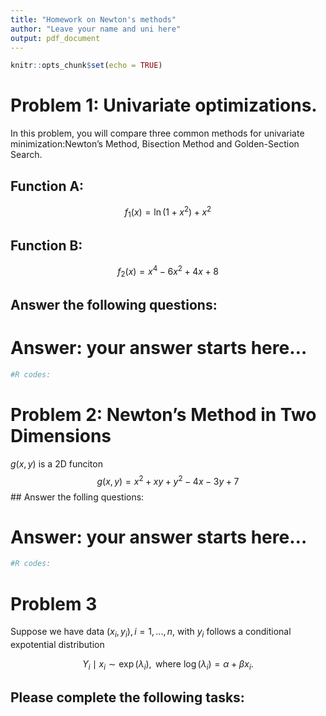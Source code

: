 ```yaml
---
title: "Homework on Newton's methods"
author: "Leave your name and uni here"
output: pdf_document
---
```


```r
knitr::opts_chunk$set(echo = TRUE)
```

# Problem 1: Univariate optimizations.

In this problem, you will compare three common methods for univariate minimization:Newton’s Method, Bisection Method and Golden-Section Search. 

## Function A:
$$f_1(x) = \ln(1+x^2)+x^2$$

## Function B:
$$f_2(x) = x^4 -6x^2+4x+8$$

## Answer the following questions:

\begin{enumerate}
\item Computer $f'(x)$ and $f''(x)$
 \item Are $f_1(x)$ and $f_2(x)$ unimodal functions? If not, how many modes it contains?
 
 \item Implementing Bisection, Golden Search and Newtown's methods to find global minimum of $f_1(x)$
and $f_2(x)$

\item Discuss your results  -- which method is fastest in terms of iteration counts? which method is easist to apply if you only know a broad interval containing the mininum? which method fails or converges poorly if started badly?  how the shape of the function influences the performance of these algorithms?

\item Please show all relevant R code for bisection, golden-section, and Newton’s methods.
\end{enumerate}


# Answer: your answer starts here...

```r
#R codes:
```


# Problem 2: Newton’s Method in Two Dimensions

$g(x,y)$ is a 2D funciton
$$g(x,y) = x^2+xy+y^2-4x-3y+7$$
## Answer the folling questions:

\begin{enumerate}
\item Derive the gradient $\Delta g(x,y)$ and the Hessian matrix $\Delta^2 g(x,y)$.
\item Implementation a Newton’s algorithm to find its minimizer.
\item Choose two different starting values, and compare the resulting solutions, iteration counts and path to convergence
\item Create a coutour plot of $g$ around its minium, and overlay the sequence of iterates from Newton’s method to show the path to the minimum.
\end{enumerate}


# Answer: your answer starts here...

```r
#R codes:
```


# Problem 3
Suppose we have data $(x_i,y_i), i=1,...,n,$ with $y_i$ follows a conditional expotential distribution 



$$Y_i \mid x_i \sim \exp(\lambda_i), \mbox{ where } \log(\lambda_i) =\alpha + \beta x_i.$$

## Please complete the following tasks:

\begin{enumerate}
\item Derive the log-likelihood of $(x_i,y_i)$, as well as its Gradient and Hession Matrix
\item Generate a syntheic data with true $\alpha = 0.5$, true $\beta=1.2$ and sample size $n = 200$.
\item Implement an Newton's algorthm to its MLE 
\item Implement a modified Newton's algorithm, where you incoporate both of the step-having and ascent direction check. If a direction is not ascent, you can swith to a simpler gradient descent. 
\item For a generalized linear models, one can replace the observed Hessian with the expected Hessian (the Fisher information), which might lead to stable updates akin to a Fisher scoring approach. Implement another modified newton's algorithm with Fisher scoring toestimate MLE.
\item Compare the final parameter estimates, iteration counts and convergences of optimization, and summarize your findings.
\end{enumerate}

 